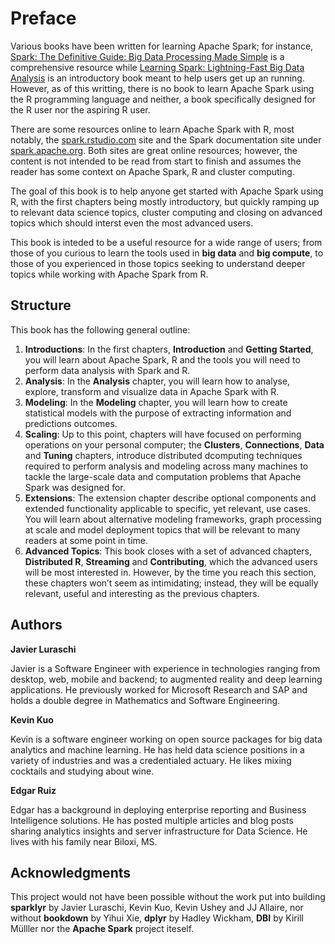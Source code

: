 # Preface {-}

Various books have been written for learning Apache Spark; for instance, [Spark: The Definitive Guide: Big Data Processing Made Simple](@information-technology) is a comprehensive resource while [Learning Spark: Lightning-Fast Big Data Analysis](@spark-learning-karau) is an introductory book meant to help users get up an running. However, as of this writting, there is no book to learn Apache Spark using the R programming language and neither, a book specifically designed for the R user nor the aspiring R user.

There are some resources online to learn Apache Spark with R, most notably, the [spark.rstudio.com](https://spark.rstudio.com) site and the Spark documentation site under [spark.apache.org](https://spark.apache.org/docs/latest/index.html). Both sites are great online resources; however, the content is not intended to be read from start to finish and assumes the reader has some context on Apache Spark, R and cluster computing.

The goal of this book is to help anyone get started with Apache Spark using R, with the first chapters being mostly introductory, but quickly ramping up to relevant data science topics, cluster computing and closing on advanced topics which should interst even the most advanced users.

This book is inteded to be a useful resource for a wide range of users; from those of you curious to learn the tools used in **big data** and **big compute**, to those of you experienced in those topics seeking to understand deeper topics while working with Apache Spark from R.

## Structure {-}

This book has the following general outline:

1. **Introductions**: In the first chapters, **Introduction** and **Getting Started**, you will learn about Apache Spark, R and the tools you will need to perform data analysis with Spark and R.
2. **Analysis**: In the **Analysis** chapter, you will learn how to analyse, explore, transform and visualize data in Apache Spark with R.
3. **Modeling**: In the **Modeling** chapter, you will learn how to create statistical models with the purpose of extracting information and predictions outcomes.
4. **Scaling**: Up to this point, chapters will have focused on performing operations on your personal computer; the **Clusters**, **Connections**, **Data** and **Tuning** chapters, introduce distributed dcomputing techniques required to perform analysis and modeling across many machines to tackle the large-scale data and computation problems that Apache Spark was designed for.
5. **Extensions**: The extension chapter describe optional components and extended functionality applicable to specific, yet relevant, use cases. You will learn about alternative modeling frameworks, graph processing at scale and model deployment topics that will be relevant to many readers at some point in time.
6. **Advanced Topics**: This book closes with a set of advanced chapters, **Distributed R**, **Streaming** and **Contributing**, which the advanced users will be most interested in. However, by the time you reach this section, these chapters won't seem as intimidating; instead, they will be equally relevant, useful and interesting as the previous chapters.

## Authors {-}

**Javier Luraschi**

Javier is a Software Engineer with experience in technologies ranging from desktop, web, mobile and backend; to augmented reality and deep learning applications. He previously worked for Microsoft Research and SAP and holds a double degree in Mathematics and Software Engineering.

**Kevin Kuo**

Kevin is a software engineer working on open source packages for big data analytics and machine learning. He has held data science positions in a variety of industries and was a credentialed actuary. He likes mixing cocktails and studying about wine.

**Edgar Ruiz**

Edgar has a background in deploying enterprise reporting and Business Intelligence solutions. He has posted multiple articles and blog posts sharing analytics insights and server infrastructure for Data Science. He lives with his family near Biloxi, MS.

## Acknowledgments {-}

This project would not have been possible without the work put into building **sparklyr** by Javier Luraschi, Kevin Kuo, Kevin Ushey and JJ Allaire, nor without **bookdown** by Yihui Xie, **dplyr** by Hadley Wickham, **DBI** by Kirill Mülller nor the **Apache Spark** project iteself.
